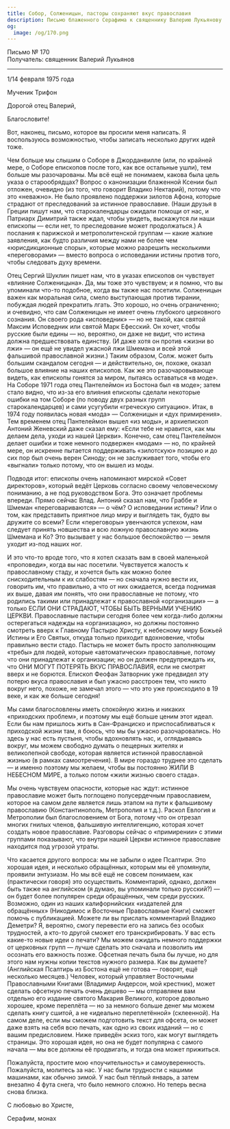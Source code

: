 ```yaml
---
title: Собор, Солженицын, пасторы сохраняют вкус православия
description: Письмо блаженного Серафима к священнику Валерию Лукьянову.
og:
  image: /og/170.png
---
```


<div style={{textAlign:'right', fontFamily:'monospace'}}>Письмо № 170</div>
<div style={{textAlign:'left', fontFamily:'monospace'}}>Получатель: священник Валерий Лукьянов</div>

---

1/14 февраля 1975 года

Мученик Трифон

Дорогой отец Валерий,

Благословите!

Вот, наконец, письмо, которое вы просили меня написать. Я воспользуюсь возможностью, чтобы записать несколько других идей тоже.

Чем больше мы слышим о Соборе в Джорданвилле (или, по крайней мере, о Соборе епископов после того, как все остальные ушли), тем больше мы разочарованы. Мы всё ещё не понимаем, какова была цель указа о старообрядцах? Вопрос о канонизации блаженной Ксении был отложен, очевидно (из того, что говорит Владико Нектарий), потому что это «неважно». Не было проявлено поддержки зилотов Афона, которые страдают от преследований за истинное православие. (Наши друзья в Греции пишут нам, что старокалендарцы ожидали помощи от нас, и Патриарх Димитрий также ждал, чтобы увидеть, выскажутся ли наши епископы — если нет, то преследование может продолжаться.) А послания к парижской и метрополитенской группам — какие жалкие заявления, как будто различия между нами не более чем «юрисдикционные споры», которые можно разрешить несколькими «переговорами» — вместо вопроса о исповедании истины против того, чтобы следовать духу времени.

Отец Сергий Шуклин пишет нам, что в указах епископов он чувствует «влияние Солженицына». Да, мы тоже это чувствуем; и я помню, что вы упоминали что-то подобное, когда вы также нас посетили. Солженицын важен как моральная сила, смело выступающая против тирании, побуждая людей прекратить лгать. Это хорошо, но очень ограниченно; и очевидно, что сам Солженицын не имеет очень глубокого церковного сознания. Он своего рода «исповедник» — но не такой, как святой Максим Исповедник или святой Марк Ефесский. Он хочет, чтобы русские были едины — но, вероятно, он даже не видит, что истина должна предшествовать единству. (И даже хотя он против «жизни во лжи» — он ещё не увидел ужасной лжи Шмемана и всей этой фальшивой православной жизни.) Таким образом, Солж. может быть большим скандалом сегодня — и действительно, он, похоже, оказал большое влияние на наших епископов. Как же это разочаровывающе видеть, как епископы гонятся за миром, пытаясь оставаться «в моде». На Соборе 1971 года отец Пантелеймон из Бостона был «в моде»; затем стало видно, что из-за его влияния епископы сделали некоторые ошибки на том Соборе (по поводу двух разных групп старокалендарцев) и сами усугубили «греческую ситуацию». Итак, в 1974 году появилась новая «мода» — Солженицын и «дух примирения». Тем временем отец Пантелеймон вышел «из моды», и архиепископ Антоний Женевский даже сказал ему: «Если тебе не нравится, как мы делаем дела, уходи из нашей Церкви». Конечно, сам отец Пантелеймон делает ошибки и тоже немного подвержен «модам» — но, по крайней мере, он искренне пытается поддерживать «зилотскую» позицию и до сих пор был очень верен Синоду; он не заслуживает того, чтобы его «выгнали» только потому, что он вышел из моды.

Подводя итог: епископы очень напоминают мирской «Совет директоров», который ведёт Церковь согласно своему человеческому пониманию, а не под руководством Бога. Это означает проблемы впереди. Прямо сейчас Влад. Антоний сказал нам, что Граббе и Шмеман «переговариваются» — о чём? О исповедании истины? Или о том, как представить приятное лицо миру и выглядеть так, будто вы дружите со всеми? Если «переговоры» увенчаются успехом, нам следует принять новшества и всю ложную православную жизнь Шмемана и Ко? Это вызывает у нас большое беспокойство — земля уходит из-под наших ног.

И это что-то вроде того, что я хотел сказать вам в своей маленькой «проповеди», когда вы нас посетили. Чувствуется жалость к православному стаду, и хочется быть как можно более снисходительным к их слабостям — но сначала нужно вести их, говорить им, что правильно, а что от них ожидается, всегда поднимая их выше, давая им понять, что они православные не потому, что родились такими или принадлежат к православной «организации» — а только ЕСЛИ ОНИ СТРАДАЮТ, ЧТОБЫ БЫТЬ ВЕРНЫМИ УЧЕНИЮ ЦЕРКВИ. Православные пастыри сегодня более чем когда-либо должны остерегаться надежды на «организацию», но должны постоянно смотреть вверх к Главному Пастырю Христу, к небесному миру Божьей Истины и Его Святых, откуда только приходит вдохновение, чтобы правильно вести стадо. Пастырь не может быть просто заполняющим «требы» для людей, которые «автоматически» православные, потому что они принадлежат к организации; но он должен предупреждать их, что ОНИ МОГУТ ПОТЕРЯТЬ ВКУС ПРАВОСЛАВИЯ, если не смотрят вверх и не борются. Епископ Феофан Затворник уже предвидел эту потерю вкуса православия и был ужасно расстроен тем, что никто вокруг него, похоже, не замечал этого — что это уже происходило в 19 веке, и как же больше сегодня!

Мы сами благословлены иметь спокойную жизнь и никаких «приходских проблем», и поэтому мы ещё больше ценим этот идеал. Если бы нам пришлось жить в Сан-Франциско и приспосабливаться к приходской жизни там, я боюсь, что мы бы ужасно разочаровались. Но здесь у нас есть пустыня, чтобы вдохновлять нас, и, оглядываясь вокруг, мы можем свободно думать о пещерных жителях и великолепной свободе, которая является истинной православной жизнью (в рамках самоотречения). В мире гораздо труднее это сделать — и именно поэтому мы желаем, чтобы вы постоянно ЖИЛИ В НЕБЕСНОМ МИРЕ, а только потом «жили жизнью своего стада».

Мы очень чувствуем опасности, которые нас ждут: истинное православие может быть поглощено полусердечным православием, которое на самом деле является лишь этапом на пути к фальшивому православию (Константинополь, Метрополия и т.д.). Раскол Евлогия и Метрополии был благословением от Бога, потому что он отрезал многих гнилых членов, фальшивую интеллигенцию, которая хочет создать новое православие. Разговоры сейчас о «примирении» с этими группами показывают, что внутри нашей Церкви истинное православие находится под угрозой утраты.

Что касается другого вопроса: мы не забыли о идее Псалтири. Это хорошая идея, и несколько обращённых, которым мы её упомянули, проявили энтузиазм. Но мы всё ещё не совсем понимаем, как (практически говоря) это осуществить. Комментарий, однако, должен быть также на английском (я думаю, вы упоминали только русский?) — он будет более популярен среди обращённых, чем среди русских. Возможно, один из наших калифорнийских «издателей для обращённых» (Никодимос и Восточные Православные Книги) сможет помочь с публикацией. Можете ли вы прислать комментарий Владико Деметри? Я, вероятно, смогу перевести его на запись без особых трудностей, а кто-то другой сможет его транскрибировать. У вас есть какие-то новые идеи о печати? Мы можем ожидать немного поддержки от церковных групп — лучше сделать это сначала и позволить им осознать его важность позже. Офсетная печать была бы лучше, но для этого нам нужны копии текстов нужного размера. Как вы думаете? (Английская Псалтирь из Бостона ещё не готова — говорят, ещё несколько месяцев.) Человек, который управляет Восточными Православными Книгами (Владимир Андерсон, мой крестник), может сделать офсетную печать очень дешево — мы отправляем вам отдельно его издание святого Макария Великого, которое довольно хорошее, кроме переплёта — но за немного больше денег мы можем сделать книгу сшитой, а не «идеально переплетённой» (склеенной). На самом деле, если мы сможем подготовить текст для офсета, он может даже взять на себя всю печать, как одно из своих изданий — но с вашим предисловием. Ниже приведён эскиз того, как могут выглядеть страницы. Это хорошая идея, но она не будет популярна с самого начала — мы все должны её продвигать, и тогда она может прижиться.

Пожалуйста, простите мою «поучительность» и самоуверенность. Пожалуйста, молитесь за нас. У нас были трудности с нашими машинами, как обычно зимой. У нас был тёплый январь, а затем внезапно 4 фута снега, что было немного сложно. Но теперь весна снова близка.

С любовью во Христе,

Серафим, монах
